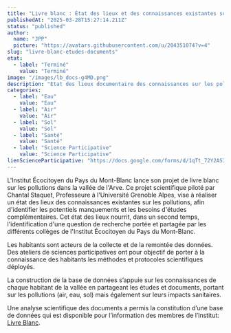 ```yaml
---
title: "Livre blanc : État des lieux et des connaissances existantes sur les pollutions "
publishedAt: "2025-03-28T15:27:14.211Z"
status: "published"
author:
  name: "JPP"
  picture: "https://avatars.githubusercontent.com/u/204351074?v=4"
slug: "livre-blanc-etudes-documents"
etat:
  - label: "Terminé"
    value: "Terminé"
image: "/images/lb_docs-g4MD.png"
description: "Etat des lieux documentaire des connaissances sur les pollutions, les polluants et leurs impacts sur la santé et l’environnement.\nAteliers de sciences participatives citoyennes afin de collecter les données.\n"
categories:
  - label: "Eau"
    value: "Eau"
  - label: "Air"
    value: "Air"
  - label: "Sol"
    value: "Sol"
  - label: "Santé"
    value: "Santé"
  - label: "Science Participative"
    value: "Science Participative"
lienScienceParticipative: "https://docs.google.com/forms/d/1qTt_72Y2AS3Q7Y5ZhVfZUtLsoCetEqLddHt8Jt5kda4/edit?usp=sharing_eil&ts=67f8ede6"
---
```


L'Institut Écocitoyen du Pays du Mont-Blanc lance son projet de livre blanc sur les pollutions dans la vallée de l'Arve. Ce projet scientifique piloté par Chantal Staquet, Professeure à l'Université Grenoble Alpes, vise à réaliser un état des lieux des connaissances existantes sur les pollutions, afin d'identifier les potentiels manquements et les besoins d'études complémentaires. Cet état des lieux nourrit, dans un second temps, l'identification d'une question de recherche portée et partagée par les différents collèges de l'Institut Écocitoyen du Pays du Mont-Blanc.

Les habitants sont acteurs de la collecte et de la remontée des données. Des ateliers de sciences participatives ont pour objectif de porter à la connaissance des habitants les méthodes et protocoles scientifiques déployés.

La construction de la base de données s’appuie sur les connaissances de chaque habitant de la vallée en partageant les études et documents, portant sur les pollutions (air, eau, sol) mais également sur leurs impacts sanitaires.

Une analyse scientifique des documents a permis la constitution d’une base de données qui est disponible pour l’information des membres de l’Institut: [Livre Blanc](http://institut-ecocitoyen-pmb.fr/LivreBlancInstitutEcocitoyenduPaysMont-Blanc2025.pdf).

### 